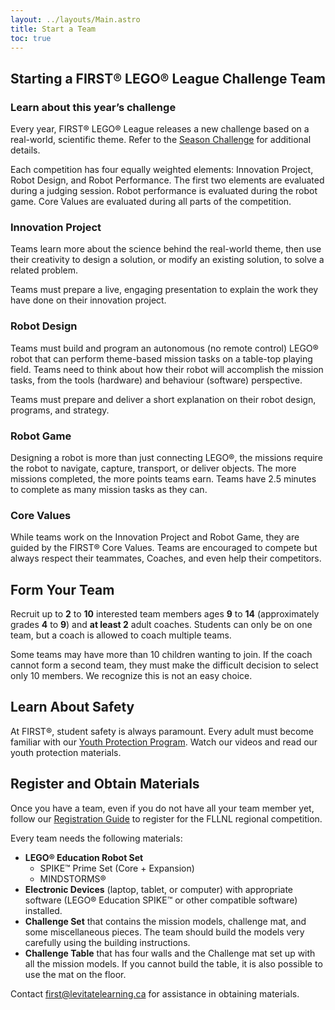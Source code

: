 ```yaml
---
layout: ../layouts/Main.astro
title: Start a Team
toc: true
---
```


## Starting a FIRST® LEGO® League Challenge Team

### Learn about this year’s challenge

Every year, FIRST® LEGO® League releases a new challenge based on a real-world, scientific theme. Refer to the [Season
Challenge](https://www.firstlegoleague.org/season) for additional details.

Each competition has four equally weighted elements: Innovation Project, Robot Design, and Robot Performance. The first
two elements are evaluated during a judging session. Robot performance is evaluated during the robot game. Core Values
are evaluated during all parts of the competition.

### Innovation Project

Teams learn more about the science behind the real-world theme, then use their creativity to design a solution, or
modify an existing solution, to solve a related problem.

Teams must prepare a live, engaging presentation to explain the work they have done on their innovation project.

### Robot Design

Teams must build and program an autonomous (no remote control) LEGO® robot that can perform theme-based mission tasks on
a table-top playing field. Teams need to think about how their robot will accomplish the mission tasks, from the tools
(hardware) and behaviour (software) perspective.

Teams must prepare and deliver a short explanation on their robot design, programs, and strategy.

### Robot Game

Designing a robot is more than just connecting LEGO®, the missions require the robot to navigate, capture, transport, or
deliver objects. The more missions completed, the more points teams earn. Teams have 2.5 minutes to complete as many
mission tasks as they can.

### Core Values

While teams work on the Innovation Project and Robot Game, they are guided by the FIRST® Core Values. Teams are
encouraged to compete but always respect their teammates, Coaches, and even help their competitors.

## Form Your Team

Recruit up to **2** to **10** interested team members ages **9** to **14** (approximately grades **4** to **9**) and **at
least 2** adult coaches. Students can only be on one team, but a coach is allowed to coach multiple teams.

Some teams may have more than 10 children wanting to join. If the coach cannot form a second team, they must make the
difficult decision to select only 10 members. We recognize this is not an easy choice.

## Learn About Safety

At FIRST®, student safety is always paramount. Every adult must become familiar with our
[Youth Protection Program](https://www.firstinspires.org/resource-library/youth-protection-policy). Watch our videos and
read our youth protection materials.

## Register and Obtain Materials

Once you have a team, even if you do not have all your team member yet, follow our
[Registration Guide](/how-to-register) to register for the FLLNL regional competition.

Every team needs the following materials:

* **LEGO® Education Robot Set**
    * SPIKE™ Prime Set (Core + Expansion)
    * MINDSTORMS®
* **Electronic Devices** (laptop, tablet, or computer) with appropriate software (LEGO® Education SPIKE™ or other
compatible software) installed.
* **Challenge Set** that contains the mission models, challenge mat, and some miscellaneous pieces. The team should build
the models very carefully using the building instructions.
* **Challenge Table** that has four walls and the Challenge mat set up with all the mission models. If you cannot build
the table, it is also possible to use the mat on the floor.

Contact [first@levitatelearning.ca](mailto:first@levitatelearning.ca) for assistance in obtaining materials.
